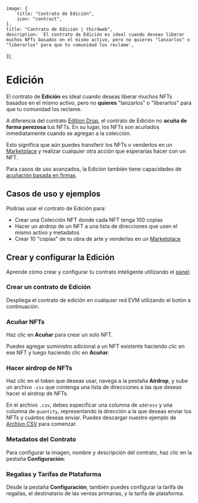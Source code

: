 
	image: {
		title: "Contrato de Edición",
		icon: "contract",
	},
	title: "Contrato de Edición | thirdweb",
	description: `El contrato de Edición es ideal cuando deseas liberar muchos NFTs basados en el mismo activo, pero no quieres "lanzarlos" o "liberarlos" para que tu comunidad los reclame`,
});

# Edición

El contrato de **Edición** es ideal cuando deseas liberar muchos NFTs basados en el mismo activo, pero no **quieres** "lanzarlos" o "liberarlos" para que tu comunidad los reclame.

A diferencia del contrato [Edition Drop](/pre-built-contracts/edition-drop), el contrato de Edición no **acuña de forma perezosa** tus NFTs. En su lugar, los NFTs son acuñados inmediatamente cuando se agregan a la colección.

Esto significa que aún puedes transferir los NFTs o venderlos en un [Marketplace](/contracts/explore/pre-built-contracts/marketplace) y realizar cualquier otra acción que esperarías hacer con un NFT.

Para casos de uso avanzados, la Edición también tiene capacidades de [acuñación basada en firmas](/glossary/signature-based-minting).

## Casos de uso y ejemplos

Podrías usar el contrato de Edición para:

- Crear una Colección NFT donde cada NFT tenga 100 copias
- Hacer un airdrop de un NFT a una lista de direcciones que usen el mismo activo y metadatos
- Crear 10 "copias" de tu obra de arte y venderlas en un [Marketplace](/contracts/explore/pre-built-contracts/marketplace)

## Crear y configurar la Edición

Aprende cómo crear y configurar tu contrato inteligente utilizando el [panel](https://thirdweb.com/team).

### Crear un contrato de Edición

Despliega el contrato de edición en cualquier red EVM utilizando el botón a continuación.

### Acuñar NFTs

Haz clic en **Acuñar** para crear un solo NFT.

Puedes agregar suministro adicional a un NFT existente haciendo clic en ese NFT y luego haciendo clic en **Acuñar**:

### Hacer airdrop de NFTs

Haz clic en el token que deseas usar, navega a la pestaña **Airdrop**,
y sube un archivo `.csv` que contenga una lista de direcciones a las que deseas hacer el airdrop de NFTs.

En el archivo `.csv`, debes especificar una columna de `address` y una columna de `quantity`, representando la dirección a la que deseas enviar los NFTs y cuántos deseas enviar.
Puedes descargar nuestro ejemplo de [Archivo CSV](https://thirdweb.com/assets/examples/airdrop.csv) para comenzar.

### Metadatos del Contrato

Para configurar la imagen, nombre y descripción del contrato, haz clic en la pestaña **Configuración**:

### Regalías y Tarifas de Plataforma

Desde la pestaña **Configuración**, también puedes configurar la tarifa de regalías,
el destinatario de las ventas primarias,
y la tarifa de plataforma.
